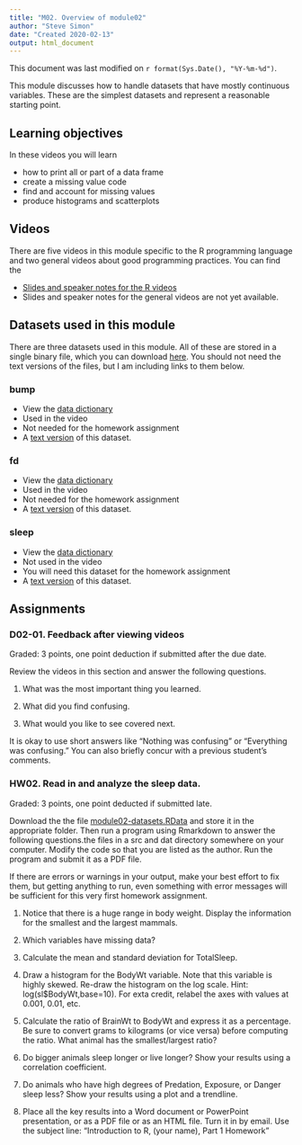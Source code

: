 ```yaml
---
title: "M02. Overview of module02"
author: "Steve Simon"
date: "Created 2020-02-13"
output: html_document
---
```


This document was last modified on `r format(Sys.Date(), "%Y-%m-%d")`.

This module discusses how to handle datasets that have mostly continuous variables. These are the simplest datasets and represent a reasonable starting point. 

## Learning objectives

In these videos you will learn

+ how to print all or part of a data frame
+ create a missing value code
+ find and account for missing values
+ produce histograms and scatterplots

## Videos

There are five videos in this module specific to the R programming language and two general videos about good programming practices. You can find the 

+ [Slides and speaker notes for the R videos](v02-slides-and-speaker-notes.pdf)
+ Slides and speaker notes for the general videos are not yet available.

## Datasets used in this module

There are three datasets used in this module. All of these are stored in a single binary file, which you can download [here](../dat/module02-datasets.RData). You should not need the text versions of the files, but I am including links to them below.

### bump

+ View the [data dictionary](../dat/airline-data-dictionary.txt)
+ Used in the video
+ Not needed for the homework assignment
+ A [text version](../dat/airline-bumping-2017.txt) of this dataset.

### fd

+ View the [data dictionary](../dat/fat-data-dictionary.txt)
+ Used in the video
+ Not needed for the homework assignment
+ A [text version](../dat/fat.txt) of this dataset.

### sleep

+ View the [data dictionary](../dat/sleep-data-dictionary.txt)
+ Not used in the video
+ You will need this dataset for the homework assignment
+ A [text version](../dat/sleep.txt) of this dataset.

## Assignments

### D02-01. Feedback after viewing videos

Graded: 3 points, one point deduction if submitted after the due date.

Review the videos in this section and answer the following questions.

1. What was the most important thing you learned.

2. What did you find confusing.

3. What would you like to see covered next.

It is okay to use short answers like "Nothing was confusing" or "Everything was confusing." You can also briefly concur with a previous student's comments.

### HW02. Read in and analyze the sleep data.

Graded: 3 points, one point deducted if submitted late.

Download the the file [module02-datasets.RData](../dat/module02-datasets.RData) and store it in the appropriate folder. Then run a program using Rmarkdown to answer the following questions.the files in a src and dat directory somewhere on your computer. Modify the code so that you are listed as the author. Run the program and submit it as a PDF file.

If there are errors or warnings in your output, make your best effort to fix them, but getting anything to run, even something with error messages will be sufficient for this very first homework assignment.

1. Notice that there is a huge range in body weight. Display the information for the smallest and the largest mammals.

2. Which variables have missing data?

3. Calculate the mean and standard deviation for TotalSleep.

4. Draw a histogram for the BodyWt variable. Note that this variable is highly skewed. Re-draw the histogram on the log scale. Hint: log(sl$BodyWt,base=10). For exta credit, relabel the axes with values at 0.001, 0.01, etc.

5. Calculate the ratio of BrainWt to BodyWt and express it as a percentage. Be sure to convert grams to kilograms (or vice versa) before computing the ratio. What animal has the smallest/largest ratio?

6. Do bigger animals sleep longer or live longer? Show your results using a correlation coefficient.

7. Do animals who have high degrees of Predation, Exposure, or Danger sleep less? Show your results using a plot and a trendline.

8. Place all the key results into a Word document or PowerPoint presentation, or as a PDF file or as an HTML file. Turn it in by email. Use the subject line: "Introduction to R, (your name), Part 1 Homework"

